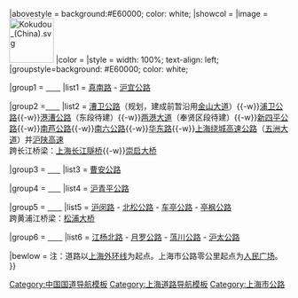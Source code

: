 {{Navbox
|name = 上海国道
|title = [[中华人民共和国国道|<span style="color: white;">上海市境内的中华人民共和国国道</span>]]
|titlestyle = background: #E60000; color: white;
|above = 相关：[[上海市|{{color|#FFFFFF|上海市}}]]{{.w}}[[上海交通|{{color|#FFFFFF|上海交通}}]]
|abovestyle = background:#E60000; color: white;
|showcol = 
|image = [[File:Kokudou (China).svg|80px]]
|color = 
|style = width: 100%; text-align: left;<!-- 请不要随意更改大小 -->
|groupstyle=background: #E60000; color: white;

|group1 = [[204国道|<span style="color: white;">204</span>]] 
|list1 = [[真南路]] - [[沪宜公路]]

|group2 =[[228国道|<span style="color: white;">228</span>]]
|list2 = [[漕卫公路]]（规划，建成前暂沿用[[金山大道]]）{{-w}}[[浦卫公路]]{{-w}}[[港漕公路]]（东段待建）{{-w}}[[两港大道]]（奉贤区段待建）{{-w}}[[新四平公路]]{{-w}}[[南芦公路]]{{-w}}[[南六公路]]{{-w}}[[华东路]]{{-w}}[[上海绕城高速公路]]（[[五洲大道]]）并[[沪陕高速]]<br />跨长江桥梁：[[上海长江隧桥]]{{-w}}[[崇启大桥]]

|group3 = [[312国道|<span style="color: white;">312</span>]]
|list3 = [[曹安公路]]

|group4 = [[318国道|<span style="color: white;">318</span>]]
|list4 = [[沪青平公路]]

|group5 = [[320国道|<span style="color: white;">320</span>]]
|list5 = [[沪闵路]] - [[北松公路]] - [[车亭公路]] - [[亭枫公路]]<br />跨黄浦江桥梁：[[松浦大桥 (上海)|松浦大桥]]

|group6 = [[346国道|<span style="color: white;">346</span>]]
|list6 = [[江杨北路]] - [[月罗公路]] - [[蕰川公路]] - [[沪太公路]]

|bewlow = 注：道路以[[上海外环高速公路|上海外环线]]为起点。上海市公路零公里起点为[[人民广场 (上海)|人民广场]]。
}}<noinclude>
[[Category:中国国道导航模板]]
[[Category:上海道路导航模板]]
[[Category:上海市公路]]
</noinclude>